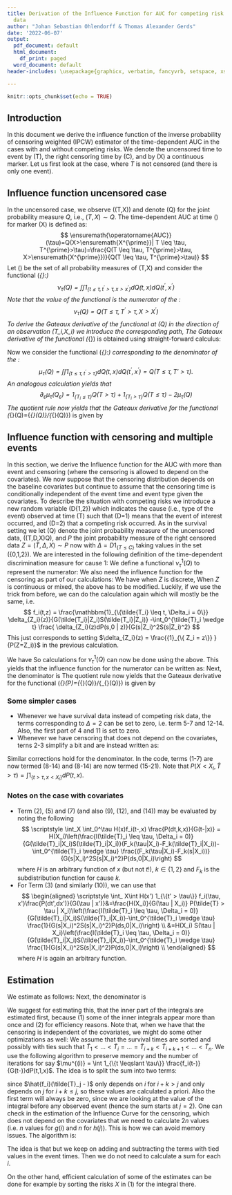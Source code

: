 ```yaml
---
title: Derivation of the Influence Function for AUC for competing risk data and survival
  data
author: "Johan Sebastian Ohlendorff & Thomas Alexander Gerds"
date: '2022-06-07'
output:
  pdf_document: default
  html_document:
    df_print: paged
  word_document: default
header-includes: \usepackage{graphicx, verbatim, fancyvrb, setspace, xspace, colortbl, longtable, amsmath, caption, xfrac, float, mathabx,bbm,algorithm2e}

---
```


```r
knitr::opts_chunk$set(echo = TRUE)
```

\newcommand{\Xj}{\ensuremath{X^{\prime}}}
\newcommand{\xj}{\ensuremath{x^{\prime}}}
\newcommand{\AUC}{\ensuremath{\operatorname{AUC}}}
\newcommand{\Brier}{\ensuremath{\operatorname{Brier}}}
\newcommand{\survtau}{\ensuremath{\tilde S(\tau)}}
\newcommand{\hatsurvtau}{\ensuremath{\hat{\tilde{S}}(\tau)}}
\newcommand{\Htau}{\ensuremath{H(\tau)}}
\newcommand{\hatHtau}{\ensuremath{\hat H^{(i)}(\tau)}}

\newcommand{\Utau}{\ensuremath{U(\tau)}}
\newcommand{\hatUtau}{\ensuremath{\hat U^{(i)}(\tau)}}
\newcommand{\Vtau}{\ensuremath{V(\tau)}}
\newcommand{\hatVtau}{\ensuremath{\hat V^{(i)}(\tau)}}
\newcommand{\Wtau}{\ensuremath{W(\tau)}}
\newcommand{\hatWtau}{\ensuremath{\hat W^{(i)}(\tau)}}
\newcommand{\margprob}{\ensuremath{F}}
\newcommand{\hatmargprob}{\ensuremath{\hat{F}}}
\newcommand{\Zi}{\ensuremath{Z_i}}
\newcommand{\emp}{\ensuremath{I\negthickspace P_n}}
\newcommand{\ifauc}{\ensuremath{\mathrm{IF}_{\mathrm{AUC}}}}
\newcommand{\hatifauc}{\ensuremath{\mathrm{\widehat{IF}}_{\mathrm{AUC}}}}
\newcommand{\ifnu}{\ensuremath{\mathrm{IF}_{\nu}}}
\newcommand{\ifnuc}{\ensuremath{\mathrm{IF}^1_{\nu}}}
\newcommand{\hatifnu}{\ensuremath{\mathrm{\widehat{IF}}_{\nu}}}
\newcommand{\hatifnuc}{\ensuremath{\mathrm{\widehat{IF}}^1_{\nu}}}
\newcommand{\ifmu}{\ensuremath{\mathrm{IF}_{\mu}}}
\newcommand{\hatifmu}{\ensuremath{\mathrm{\widehat{IF}}_{\mu}}}
\newcommand{\ifmuc}{\ensuremath{\mathrm{IF}^1_{\mu}}}
\newcommand{\hatifmuc}{\ensuremath{\mathrm{\widehat{IF}}^1_{\mu}}}

## Introduction 

In this document we derive the influence function of the inverse
probability of censoring weighted (IPCW) estimator of the
time-dependent AUC in the cases with and without competing risks. We
denote the uncensored time to event by \(T\), the right censoring time
by \(C\), and by \(X\) a continuous marker. Let us first look at the case, where $T$ is not censored (and there is only one event).

##  Influence function uncensored case

In the uncensored case, we observe \((T,X)\) and denote \(Q\) for the
joint probability measure $Q$, i.e., $(T,X) \sim Q$.
The time-dependent AUC at
time \(\tau\) for marker \(X\)  is defined as:
$$
\AUC(\tau)=Q(X>\Xj | T \leq \tau, T^{\prime}>\tau)=\frac{Q(T \leq \tau,
  T^{\prime}>\tau, X>\Xj)}{Q(T \leq \tau,
  T^{\prime}>\tau)}
$$
Let \(\mathcal{Q}\) be the set of all probability measures of \(T,X\)
and consider the functional \(\nu_{\tau}:\mathcal{Q}\to [0,1]\)
$$
\nu_{\tau}(Q)=\int \int 1_{\{t \leq \tau, t^{\prime}>\tau, x>\xj\}} d Q(t, x) d Q (t^{\prime}, \xj)
$$
Note that the value of the functional is the numerator of the \AUC:
$$
\nu_{\tau}(Q)=Q(T \leq \tau, T^{\prime}>\tau, X>\Xj)
$$
To derive the Gateaux derivative of the functional at \(Q\) in the
direction of an observation \(T_i,X_i\) we introduce the corresponding
path,
\begin{align*}
Q_{\varepsilon}^{i}=Q+\varepsilon\left\{\delta_{\left\{T_{i},
      X_i\right\}}-Q\right\}.
\intertext{and the following short notation
$\partial_{\varepsilon}=\left.\frac{\partial}{\partial
  \varepsilon}\right|_{\varepsilon=0}$ to obtain the directional derivative:}
 \partial_{\varepsilon} Q_{\varepsilon}^{i}=\delta_{\left\{T_{i}, X_i\right\}}-Q.
\end{align*}
The Gateaux derivative of the functional \(\nu_{\tau}\) is obtained
using straight-forward calculus:
\begin{align*}
  \partial_{\varepsilon} \nu_{\tau}(Q_{\varepsilon})&=\int \int 1_{\{t \leq \tau, t^{\prime}>\tau, x>\xj\}} \partial_{\varepsilon} Q_{\varepsilon}^{i} (t,x) d Q (t^{\prime}, \xj)\\
                                                      &\quad + \int \int 1_{\{t \leq \tau, t^{\prime}>\tau, x>\xj\}} d Q(t, x) \partial_{\varepsilon} Q_{\varepsilon}^{i} (t^{\prime}, \xj) \\
&= \int \int 1_{\{t \leq \tau, t^{\prime}>\tau, x>\xj\}} d[\delta_{\left\{T_{i}, X_i\right\}}-Q] (t,x) d Q (t^{\prime}, \xj) \\
                                                      &\quad + \int \int 1_{\{t \leq \tau, t^{\prime}>\tau, x>\xj\}} d Q(t, x) d [\delta_{\left\{T_{i}, X_i\right\}}-Q](t^{\prime}, \xj) \\
&= \int_{-\infty}^\infty \int_{0}^{\tau} Q(T>\tau, X<x) d\left[\delta_{\left\{T_{i}, X_i\right\}}-Q\right](t,x)\\
                                                      &\quad +\int_{-\infty}^\infty \int_{\tau}^{\infty}  Q\left(T \leqslant \tau, X>\xj\right) d\left[\delta_{\left\{T_{i}, X_i\right\}}-Q\right](t',x')\\
&=1_{\left\{T_{i} \leqslant \tau\right\}} Q\left(T>\tau, X<X_{i}\right) +1_{\left\{T_{i}>\tau\right\}} Q\left(T \leqslant \tau, X>X_{i}\right)-2\nu_{\tau}(Q).
\end{align*}

Now we consider the functional \(\mu_{\tau}:\mathcal{Q}\to [0,1]\)
corresponding to the denominator of the \AUC:
$$
\mu_{\tau}(Q)=\int \int 1_{\{t \leq \tau, t^{\prime}>\tau\}} d Q(t, x) d Q (t^{\prime}, \xj)=Q(T \leq \tau, T' > \tau).
$$
An analogous calculation yields that
$$
\partial_{\varepsilon} \mu_{\tau}(Q_{\varepsilon}) = 1_{\left\{T_{i} \leqslant \tau\right\}} Q\left(T>\tau\right)+1_{\left\{T_{i}>\tau\right\}} Q\left(T \leqslant \tau\right)-2\mu_{\tau}(Q)
$$
The quotient rule now yields that the Gateaux
derivative for the functional
\(\AUC_{\tau}(Q)={\nu_{\tau}(Q)}/{\mu_{\tau}(Q)}\) is given by
\begin{align*}
 &IF_{\AUC}(T_i,X_i;\tau) =  (\mu_{\tau}(Q))^{-2}\\
                                             &\quad \left[1_{\left\{T_{i} \leqslant \tau\right\}} (Q\left(T>\tau, X<X_{i}\right)\mu_{\tau}(Q)-Q(T > \tau) \nu_{\tau}(Q))\right.\\
  &\quad \left. +1_{\left\{T_{i}>\tau\right\}} (Q\left(T \leqslant \tau, X>X_{i}\right)\mu_{\tau}(Q) - \nu_{\tau}(Q)Q(T\leq \tau))\right].
\end{align*}

## Influence function with censoring and multiple events

In this section, we derive the Influence function for the AUC with more than event and censoring (where the censoring is allowed to depend on the covariates). We now suppose that the censoring distribution depends on the baseline
covariates but continue to assume that the censoring time is
conditionally independent of the event time and event type given the
covariates. To describe the situation with competing risks we introduce a new
random variable \(D\in\{1,2\}\) which indicates the cause (i.e., type
of the event) observed at time \(T\) such that \(D=1\) means that the
event of interest occurred, and \(D=2\) that a competing risk
occurred. As in the survival setting we let \(Q\) denote the joint
probability measure of the uncensored data, \((T,D,X)\sim Q\), and $P$
the joint probability measure of the right censored data
$Z=(\tilde{T},\Delta,X) \sim P$ now with $\Delta=D 1_{\{T \leq C\}}$
taking values in the set \(\{0,1,2\}\). We are interested in the
following definition of the time-dependent discrimination measure for
cause 1:
\begin{align*}
\AUC^1(\tau)&=Q(X_i > X_j \mid T_i\leq \tau, D_i = 1, (T_j > \tau \cup D_j = 2 ))\\
&=\frac{Q(X_i > X_j, T_i\leq \tau, D_i = 1, (T_j > \tau \cup D_j = 2 ))}{Q(T_i\leq \tau, D_i = 1, (T_j > \tau \cup D_j = 2 ))}
\end{align*}
We define a functional $\nu^{1}_{\tau}(Q)$ to represent the numerator:
\begin{align*}
\nu^{1}_{\tau}(Q) &= \iint 1_{\{x > x', t \leqslant \tau, d = 1, ( t^{\prime}>\tau \cup d' = 2)\}} d Q(t, d, x) d Q\left(t^{\prime}, d', \xj\right) \nonumber\\
&= \iint 1_{\{x > x', t \leqslant \tau, ( t^{\prime}>\tau \cup d' = 2)\}} d Q(t, 1, x) d Q\left(t^{\prime}, d', \xj\right)
\psi^{1}_{\tau}(P)  \nonumber\\
&= \iint 1_{\{x > x', t \leqslant \tau,t^{\prime}>\tau\}} + 1_{\{ x > x', t \leqslant \tau, t' \leqslant \tau, d' = 2)\}} d Q(t, 1, x) d Q\left(t^{\prime}, d', \xj\right) \nonumber\\
  &= \iint 1_{\{x > x', t \leqslant \tau,t^{\prime}>\tau\}} dQ(t, 1, x) d Q\left(t^{\prime}, d', \xj\right) \nonumber\\
  &\quad +  \iint 1_{\{ x > x', t \leqslant \tau, t' \leqslant \tau \}} d Q(t, 1, x) d Q\left(t^{\prime}, 2, \xj\right) \nonumber\\
  &= \sum_{\delta^{\prime}=0,1,2} \iint 1_{\{x > x', t \leqslant \tau,  t^{\prime}>\tau\}} \frac{d P(t, 1, x)}{G(t- | x)} \frac{d P\left(t^{\prime}, \delta^{\prime}, \xj\right)}{G\left(\tau | x' \right)} \label{eq:cr-part1-numerator}\\
  &\quad + \iint 1_{\{ x > x', t \leqslant \tau, t' \leqslant \tau \}} \frac{d P(t, 1, x)}{G(t-|x)} \frac{d P(t', 2, x')}{G(t'- | x')}
\end{align*}
We also need the influence function for the censoring as part of our calculations:
\begin{align*}
\kappa_{t,z}(P_{\varepsilon}^i) &= \exp(-\int_0^t \frac{dP_{\varepsilon}(s,0|z)}{P_\varepsilon(\tilde{T} > s|Z=z)}) \\
\partial_{\varepsilon} P_{\varepsilon}(\tilde{T} >s , Z=z) &= \mathbbm{1}_{\{\tilde{T}_i > s, Z_i = z\}}-P(\tilde{T} > s, Z = z) \\
\partial_{\varepsilon} P_{\varepsilon}(\tilde{T} \leq s, \Delta=0, Z=z) &= \mathbbm{1}_{\{\tilde{T}_i \leq s,\Delta_i=0, Z_i = z\}}-P(\tilde{T} \leq s, \Delta=0, Z = z)
\end{align*}
We have when $Z$ is discrete,
\begin{align*}
  &\partial_{\varepsilon} \left[\int_0^t \frac{dP_{\varepsilon}(s,0|z)}{P_\varepsilon(\tilde{T} > s|Z=z)}\right]\\
  &=\int_0^t \frac{\partial_{\varepsilon} dP_{\varepsilon}(s,0,z)P(\tilde{T}_i > s,Z_i=z)}{P(\tilde{T} > s,Z_i=z)^2}
     -\frac{dP(s,0,z)\partial_{\varepsilon} P_\varepsilon(\tilde{T} >s, Z_i=z)}{P(\tilde{T} > s,Z_i=z)^2}\\
  &= \int_0^t \frac{ (d\mathbbm{1}_{\{\tilde{T}_i \leq s,\Delta_i=0, Z_i = z\}}-dP(s,0,z)) P(\tilde{T} > s,Z_i=z)}{P(\tilde{T} > s,Z=z)^2}\\
  &\quad -\frac{dP(s,0,z) (\mathbbm{1}_{\{\tilde{T}_i > s, Z_i = z\}}-P(\tilde{T} > s, Z = z))}{P(\tilde{T} > s,Z=z)^2}\\
  &= \int_0^t \frac{ d\mathbbm{1}_{\{\tilde{T}_i \leq s,\Delta_i=0, Z_i = z\}} P(\tilde{T} > s,Z=z)-dP(s,0,z) \mathbbm{1}_{\{\tilde{T}_i > s, Z_i = z\}}}{P(\tilde{T} > s,Z=z)^2}\\
  &= \frac{\mathbbm{1}_{\{\tilde{T_i} \leq t, \Delta_i = 0, Z_i = z\}}}{P(\tilde{T} > \tilde{T}_i,Z=Z_i)} -\int_0^t \frac{\mathbbm{1}_{\{\tilde{T}_i > s, Z_i = z\}} dP(s,0,z) }{P(\tilde{T} > s,Z=z)^2}\\
  &= \frac{\mathbbm{1}_{\{\tilde{T_i} \leq t, \Delta_i = 0, Z_i = z\}}}{G(\tilde{T_i}|Z_i)S(\tilde{T_i}|Z_i)P(Z=Z_i)} -\int_0^{\tilde{T}_i \wedge t} \frac{ \mathbbm{1}_{\{ Z_i = z\} }dP(s,0,z)}{G(s|Z_i)^2S(s|Z_i)^2 P(Z=Z_i)^2}\\
  &:= f_i(t,z)
\end{align*}
When $Z$ is continuous or mixed, the above has to be modified. Luckily, if we use the trick from before, we can do the calculation again which will mostly be the same, i.e.
$$
 f_i(t,z) = \frac{\mathbbm{1}_{\{\tilde{T_i} \leq t, \Delta_i = 0\}} \delta_{Z_i}(z)}{G(\tilde{T_i}|Z_i)S(\tilde{T_i}|Z_i)} -\int_0^{\tilde{T}_i \wedge t} \frac{ \delta_{Z_i}(z)dP(s,0 | z)}{G(s|Z_i)^2S(s|Z_i)^2}
$$
This just corresponds to setting $\delta_{Z_i}(z) = \frac{{1}_{\{ Z_i = z\}} }{P(Z=Z_i)}$ in the previous calculation.

We have
\begin{align*}
	\partial_{\varepsilon} \left[ \frac{d P_{\varepsilon}\left(t, \delta, x\right)}{\kappa(P_{\varepsilon})\left( s\right)}  \right] &=\frac{d(\delta_{\left\{\tilde{T}_{i}, \Delta_i,X_i\right\}})(t, \delta, x)+dP(t,\delta,x)\left[f_i(s,x)-1\right]}{G(s|x)} 
\end{align*}
So calculations for $\nu_\tau^1 (Q)$ can now be done using the above. This yields that the influence function for the numerator can be written as:
\begin{align}
	\ifnu(\Zi;\tau) &= \frac{1_{\{\tilde{T}_i \leqslant \tau, \Delta_i = 1\}}}{G(\tilde{T_i}- | X_i)}\int  1_{\{X_i > x', t^{\prime}>\tau\}} \frac{dP(t' , x')}{G(\tau | x')} \\
	&+\int 1_{\{t \leqslant \tau\}} \int  1_{\{x > x', t^{\prime}>\tau\}} \frac{dP(t', x')}{G(\tau | x')} \frac{\left[f_i(t-,x)-1\right]dP(t,1,x)}{G(t- | x)}  \\
	&+ \iint 1_{\{x' < x, t \leqslant \tau\}}  \frac{ d P (t, 1, x)}{G(t- | x)} \frac{1_{\{t^{\prime}>\tau\}}\left[f_i(\tau,x')-1\right]dP(t',x')}{G(\tau | x')}  \\
	&+ \left(\frac{1_{ \{ \tilde{T_i} \leq \tau, \Delta_i = 2\}} }{G(\tilde{T_i} - | X_i)} +  \frac{1_{ \{ \tilde{T_i} > \tau \}} }{G(\tau | X_i )}\right) \int 1_{\{X_i<x, t \leqslant \tau\}}  \frac{ d P (t, 1, x)}{G(t- | x)}\\
	&+ \iint 1_{\{x' < x, t \leqslant \tau\}} \frac{ d P (t, 1, x)}{G(t- | x)} 1_{\{t^{\prime} \leqslant \tau\}}(f_i(t'-,x')-1) \frac{dP(t',2,x') }{G(t'- | x')} \\
	&+ \frac{1_{\{\tilde{T}_{i} \leqslant \tau, \Delta_i = 1\}}}{G(\tilde{T}_{i}- | X_i)}\int 1_{\{X_i > x', t^{\prime} \leqslant \tau\}}  \frac{d P\left(t^{\prime},2, \xj\right)}{G(t'- | x')} \\
	&+ \iint 1_{\{x > x', t^{\prime} \leqslant \tau\}}  \frac{d P\left(t^{\prime},2, \xj\right)}{G(t'- |x')}  1_{\{t \leqslant \tau\}}\frac{\left[f_i(t-,x)-1\right]dP(t,1,x)}{G(t-| x)}
\end{align}
Next, the denominator is
\begin{align}
	\ifmu(\Zi;\tau) &= \frac{1_{\{\tilde{T}_i \leqslant \tau, \Delta_i = 1\}}}{G(\tilde{T_i}- | X_i)}\int  1_{\{t^{\prime}>\tau\}} \frac{dP(t' , x')}{G(\tau | x')} \\
	&+\int  1_{\{ t^{\prime}>\tau\}} \frac{dP(t', x')}{G(\tau | x')} \int 1_{\{t \leqslant \tau\}}  \frac{\left[f_i(t-,x)-1\right]dP(t,1,x)}{G(t- | x)}  \\
	&+\int 1_{\{t \leqslant \tau\}}  \frac{ d P (t, 1, x)}{G(t- | x)}  \int \frac{1_{\{t^{\prime}>\tau\}}\left[f_i(\tau,x')-1\right]dP(t',x')}{G(\tau | x')} \\
	&+ \left( \frac{1_{ \{ \tilde{T_i} \leq \tau, \Delta_i = 2\}} }{G(\tilde{T_i} - | X_i)}+\frac{1_{ \{ \tilde{T_i} > \tau \}} }{G(\tau | X_i )}\right)\int 1_{\{t \leqslant \tau\}}  \frac{ d P (t, 1, x)}{G(t- | x)}\\
	&+ \int 1_{\{t \leqslant \tau\}} \frac{ d P (t, 1, x)}{G(t- | x)} \int 1_{\{t^{\prime} \leqslant \tau\}} (f_i(t'-,x')-1) \frac{dP(t',2,x') }{G(t'- | x')} \\
	&+ \frac{1_{\{\tilde{T}_{i} \leqslant \tau, \Delta_i = 1\}}}{G(\tilde{T}_{i}- | X_i)}\int 1_{\{t^{\prime} \leqslant \tau\}}  \frac{d P\left(t^{\prime},2, \xj\right)}{G(t'- | x')} \\
	&+ \int 1_{\{t \leqslant \tau\}} (f_i(t-,x)-1) \frac{ d P (t, 1, x)}{G(t- | x)} \int 1_{\{t^{\prime} \leqslant \tau\}}  \frac{dP(t',2,x') }{G(t'- | x')}
\end{align}
The quotient rule now yields that the Gateaux
derivative for the functional
\(\AUC_{\tau}(P)={\nu_{\tau}(Q)}/{\mu_{\tau}(Q)}\) is given by
\begin{equation*}
	\ifauc(Z_i,\tau)=\frac{\ifnu(\Zi;\tau)  \mu_{\tau}(Q) - \nu_{\tau}(Q)  \ifmu(\Zi;\tau)} {\mu_{\tau}(Q)^2}
\end{equation*}

### Some simpler cases 
- Whenever we have survival data instead of competing risk data, the terms corresponding to $\Delta=2$ can be set to zero, i.e. term 5-7 and 12-14. Also, the first part of 4 and 11 is set to zero.
- Whenever we have censoring that does not depend on the covariates, terns 2-3 simplify a bit and are instead written as:

\begin{gather*}
\frac{f_i(\tau)-2}{G(\tau)}\int 1_{\{t \leqslant \tau\}} P(X<x, \tilde{T}>\tau) \frac{1}{G(t-)}dP(t,1,x) \\
+ \frac{1}{G(\tau)} \int 1_{\{t \leqslant \tau\}} P(X<x, \tilde{T}>\tau) \frac{f_i(t-)}{G(t-)}dP(t,1,x) 
\end{gather*}

Similar corrections hold for the denominator. In the code, terms (1-7) are now termed (8-14) and (8-14) are now termed (15-21). Note that $P(X < X_i, \tilde{T} > \tau) = \int 1_{\{t > \tau, x < X_i\}} dP(t,x)$.

### Notes on the case with covariates
- Term (2), (5) and (7) (and also (9), (12), and (14)) may be evaluated by noting the following
$$
\scriptstyle
\int_X \int_0^\tau H(x)f_i(t-,x) \frac{P(dt,k,x)}{G(t-|x)} = H(X_i)\left(\frac{I(\tilde{T}_i \leq \tau, \Delta_i = 0)}{G(\tilde{T}_i|X_i)S(\tilde{T}_i|X_i)}(F_k(\tau|X_i)-F_k(\tilde{T}_i|X_i))-\int_0^{\tilde{T}_i \wedge \tau} \frac{(F_k(\tau|X_i)-F_k(s|X_i))}{G(s|X_i)^2S(s|X_i)^2}P(ds,0|X_i)\right)
$$
where $H$ is an arbitrary function of $x$ (but not $t$!), $k \in \{1,2\}$ and $F_k$ is the subdistribution function for cause $k$.
- For Term (3) (and similarly (10)), we can use that  
$$
\begin{aligned}
\scriptstyle
\int_ X\int H(x')  1_{\{t' > \tau\}} f_i(\tau, x')\frac{P(dt',dx')}{G(\tau | x')}&=\frac{H(X_i)}{G(\tau | X_i)} P(\tilde{T} > \tau | X_i)\left(\frac{I(\tilde{T}_i \leq \tau, \Delta_i = 0)}{G(\tilde{T}_i|X_i)S(\tilde{T}_i|X_i)}-\int_0^{\tilde{T}_i \wedge \tau} \frac{1}{G(s|X_i)^2S(s|X_i)^2}P(ds,0|X_i)\right) \\
&=H(X_i) S(\tau | X_i)\left(\frac{I(\tilde{T}_i \leq \tau, \Delta_i = 0)}{G(\tilde{T}_i|X_i)S(\tilde{T}_i|X_i)}-\int_0^{\tilde{T}_i \wedge \tau} \frac{1}{G(s|X_i)^2S(s|X_i)^2}P(ds,0|X_i)\right) \\
\end{aligned}
$$
where $H$ is again an arbitrary function.

## Estimation 
We estimate as follows: 
\begin{align}
	\ifnu(\Zi;\tau) &= \frac{1_{\{\tilde{T}_i \leqslant \tau, \Delta_i = 1\}}}{\hat{G}(\tilde{T_i}- | X_i)}\int  1_{\{X_i > x', t^{\prime}>\tau\}} \frac{d\emp(t' , x')}{\hat{G}(\tau | x')} \\
	&+\int 1_{\{t \leqslant \tau\}} \int  1_{\{x > x', t^{\prime}>\tau\}} \frac{d\emp(t', x')}{\hat{G}(\tau | x')} \frac{\left[\hat{f}_i(t-,x)-1\right]d\emp(t,1,x)}{\hat{G}(t- | x)}  \\
	&+ \iint 1_{\{x' < x, t \leqslant \tau\}}  \frac{ d \emp (t, 1, x)}{\hat{G}(t- | x)} \frac{1_{\{t^{\prime}>\tau\}}\left[\hat{f}_i(\tau,x')-1\right]d\emp(t',x')}{\hat{G}(\tau | x')}  \\
	&+ \left(\frac{1_{ \{ \tilde{T_i} \leq \tau, \Delta_i = 2\}} }{\hat{G}(\tilde{T_i} - | X_i)} +  \frac{1_{ \{ \tilde{T_i} > \tau \}} }{\hat{G}(\tau | X_i )}\right) \int 1_{\{X_i<x, t \leqslant \tau\}}  \frac{ d \emp (t, 1, x)}{\hat{G}(t- | x)}\\
	&+ \iint 1_{\{x' < x, t \leqslant \tau\}} \frac{ d \emp (t, 1, x)}{\hat{G}(t- | x)} 1_{\{t^{\prime} \leqslant \tau\}}(f_i(t'-,x')-1) \frac{d\emp(t',2,x') }{\hat{G}(t'- | x')} \\
	&+ \frac{1_{\{\tilde{T}_{i} \leqslant \tau, \Delta_i = 1\}}}{\hat{G}(\tilde{T}_{i}- | X_i)}\int 1_{\{X_i > x', t^{\prime} \leqslant \tau\}}  \frac{d \emp\left(t^{\prime},2, \xj\right)}{\hat{G}(t'- | x')} \\
	&+ \iint 1_{\{x > x', t^{\prime} \leqslant \tau\}}  \frac{d \emp\left(t^{\prime},2, \xj\right)}{\hat{G}(t'- |x')}  1_{\{t \leqslant \tau\}}\frac{\left[\hat{f}_i(t-,x)-1\right]d\emp(t,1,x)}{\hat{G}(t-| x)}
\end{align}
Next, the denominator is
\begin{align}
	\ifmu(\Zi;\tau) &= \frac{1_{\{\tilde{T}_i \leqslant \tau, \Delta_i = 1\}}}{\hat{G}(\tilde{T_i}- | X_i)}\int  1_{\{t^{\prime}>\tau\}} \frac{d\emp(t' , x')}{\hat{G}(\tau | x')} \\
	&+\int  1_{\{ t^{\prime}>\tau\}} \frac{d\emp(t', x')}{\hat{G}(\tau | x')} \int 1_{\{t \leqslant \tau\}}  \frac{\left[\hat{f}_i(t-,x)-1\right]d\emp(t,1,x)}{\hat{G}(t- | x)}  \\
	&+\int 1_{\{t \leqslant \tau\}}  \frac{ d \emp (t, 1, x)}{\hat{G}(t- | x)}  \int \frac{1_{\{t^{\prime}>\tau\}}\left[\hat{f}_i(\tau,x')-1\right]d\emp(t',x')}{\hat{G}(\tau | x')} \\
	&+ \left( \frac{1_{ \{ \tilde{T_i} \leq \tau, \Delta_i = 2\}} }{\hat{G}(\tilde{T_i} - | X_i)}+\frac{1_{ \{ \tilde{T_i} > \tau \}} }{\hat{G}(\tau | X_i )}\right)\int 1_{\{t \leqslant \tau\}}  \frac{ d \emp (t, 1, x)}{\hat{G}(t- | x)}\\
	&+ \int 1_{\{t \leqslant \tau\}} \frac{ d \emp (t, 1, x)}{\hat{G}(t- | x)} \int 1_{\{t^{\prime} \leqslant \tau\}} (\hat{f}_i(t'-,x')-1) \frac{d\emp(t',2,x') }{\hat{G}(t'- | x')} \\
	&+ \frac{1_{\{\tilde{T}_{i} \leqslant \tau, \Delta_i = 1\}}}{\hat{G}(\tilde{T}_{i}- | X_i)}\int 1_{\{t^{\prime} \leqslant \tau\}}  \frac{d \emp\left(t^{\prime},2, \xj\right)}{\hat{G}(t'- | x')} \\
	&+ \int 1_{\{t \leqslant \tau\}} (\hat{f}_i(t-,x)-1) \frac{ d \emp (t, 1, x)}{\hat{G}(t- | x)} \int 1_{\{t^{\prime} \leqslant \tau\}}  \frac{d\emp(t',2,x') }{\hat{G}(t'- | x')}
\end{align}

We suggest for estimating this, that the inner part of the integrals are estimated first, because (1) some of the inner integrals appear more than once and (2) for efficiency reasons. Note that, when we have that the censoring is independent of the covariates, we might do some other optimizations as well: We assume that
the survival times are sorted and possibly with ties such that
$\tilde{T}_{1} < \ldots < \tilde{T}_{i} = \ldots = \tilde{T}_{i+k} < \tilde{T}_{i+k+1} < \ldots <
\tilde{T}_n$. We use the following algorithm to preserve memory and the number
of iterations for say $\mu^{(i)} = \int 1_{\{t \leqslant \tau\}} \frac{f_i(t-)}{G(t-)}dP(t,1,x)$. The
idea is to split the sum into two terms:
\begin{gather*}
\frac{1}{n} \sum_{j=1}^n \frac{\hat{f_i}(\tilde{T}_j - )1_{ \{
    \tilde{T}_j \leq \tau, \Delta_j =1 \}}}{\hat{G}(\tilde{T_j}-)} =\\
\frac{1}{n} \left(\sum_{j=2}^{i+k} \frac{g(j) 1_{ \{ \tilde{T}_j \leq
      \tau, \Delta_j =1 \}}}{\hat{G}(\tilde{T_j}-)} +
  h(i)
  \sum_{j=i+k+1}^n \frac{1_{ \{ \tilde{T}_j \leq \tau, \Delta_j =1
      \}}}{\hat{G}(\tilde{T_j}-)} \right)
\end{gather*}

since $\hat{f_i}(\tilde{T}_j - )$ only depends on $i$ for $i+k > j$ and only depends on $j$ for $i+k\leq j$, so these values are calculated a priori. Also the first term will always be zero, since we are looking at the value of the integral before any observed event (hence the sum starts at $j=2$). One can check in the estimation of the Influence Curve for the censoring, which does not depend on the covariates that we need to calculate $2n$ values (i.e. $n$ values for $g(i)$ and $n$ for $h(j)$). This is how we can avoid memory issues. The algorithm is:
\begin{algorithm}[H]
\DontPrintSemicolon
\BlankLine
$t := 1$ \;
$\hat{\mu}_{2}:= \sum_{j=1}^n \frac{1_{ \{ \tilde{T}_j \leq \tau, \Delta_j =1 \}}}{\hat{G}(\tilde{T_j}-)}$ \;
\While{$\tilde{T}_1 = \tilde{T}_t $  and  $t \leq n$ } {
\If{$\tilde{T}_t \leq \tau$ and $\Delta_t = 1$}{
$\hat{\mu}_{2} = \hat{\mu}_{2} - \frac{1}{G(\tilde{T}_t-)}$ \;
}
$t = t + 1$ \;
}
$tieEnd := t-1$ \;
$\hat{\mu}_{1}:=0$ \;
\For{$i = 1$ to $n$}{
    $\hat{\mu}^{(i)}=\frac{1}{n} \left(\hat{\mu}_{1}+ h(i)  \hat{\mu}_{2}  \right) $\;
    \If{$tieEnd \leq i$}{
        $t = i+1$ \;
        \While{$\tilde{T}_1 = \tilde{T}_t $  and  $t \leq n$ } {
                \If{$\tilde{T}_t \leq \tau$ and $\Delta_t = 1$}{
                        $\hat{\mu}_{2} = \hat{\mu}_{2} - \frac{1}{G(\tilde{T}_t-)}$ \;
                        $\hat{\mu}_{1} = \hat{\mu}_{1} + \frac{g(t) 1_{ \{ \tilde{T}_{t} \leq \tau, \Delta_{t} =1 \}}}{\hat{G}(\tilde{T}_{t}-)}$\;
                }
                Let $t = t + 1$ \;
        }
    }
    Let $tieEnd = t-1$ \;
}
return $\hat{\mu}^{(i)}$ for each $i = 1, \ldots, n$ \;
\end{algorithm}

The idea is that but we keep on adding and subtracting the terms with tied values in the event times. Then we do not need to calculate a sum for each $i$.

On the other hand, efficient calculation of some of the estimates can be done for example by sorting the risks $X$ in (1) for the integral there.
